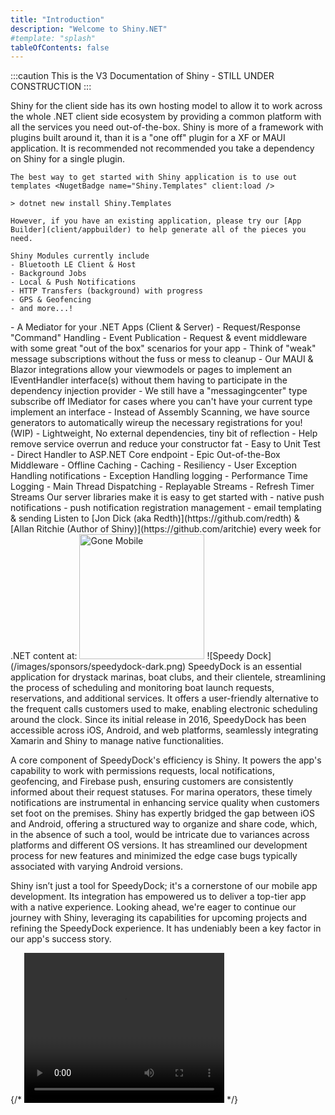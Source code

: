 ```yaml
---
title: "Introduction"
description: "Welcome to Shiny.NET"
#template: "splash"
tableOfContents: false
---
```



:::caution
This is the V3 Documentation of Shiny - STILL UNDER CONSTRUCTION
:::

<Card title="iOS & Android" icon="star">
    Shiny for the client side has its own hosting model to allow it to work across the whole .NET client side ecosystem by providing a common platform with all the services you need out-of-the-box.  Shiny is more of a framework with plugins built around
    it, than it is a "one off" plugin for a XF or MAUI application.  It is recommended not recommended you take a dependency on Shiny for a single plugin.

    The best way to get started with Shiny application is to use out templates <NugetBadge name="Shiny.Templates" client:load />

    > dotnet new install Shiny.Templates

    However, if you have an existing application, please try our [App Builder](client/appbuilder) to help generate all of the pieces you need.

    Shiny Modules currently include
    - Bluetooth LE Client & Host
    - Background Jobs
    - Local & Push Notifications
    - HTTP Transfers (background) with progress
    - GPS & Geofencing
    - and more...!
</Card>


<Card title="Mediator (.NET Client Apps & Server)" icon="puzzle">
    - A Mediator for your .NET Apps (Client & Server)
    - Request/Response "Command" Handling
    - Event Publication
    - Request & event middleware with some great "out of the box" scenarios for your app
    - Think of "weak" message subscriptions without the fuss or mess to cleanup
    - Our MAUI & Blazor integrations allow your viewmodels or pages to implement an IEventHandler interface(s) without them having to participate in the dependency injection provider
    - We still have a "messagingcenter" type subscribe off IMediator for cases where you can't have your current type implement an interface
    - Instead of Assembly Scanning, we have source generators to automatically wireup the necessary registrations for you! (WIP)
    - Lightweight, No external dependencies, tiny bit of reflection
    - Help remove service overrun and reduce your constructor fat
    - Easy to Unit Test
    - Direct Handler to ASP.NET Core endpoint
    - Epic Out-of-the-Box Middleware
    - Offline Caching
        - Caching
        - Resiliency
        - User Exception Handling notifications
        - Exception Handling logging
        - Performance Time Logging
        - Main Thread Dispatching
        - Replayable Streams
        - Refresh Timer Streams
</Card>

<Card title="Server" icon="rocket">
    Our server libraries make it is easy to get started with 
    - native push notifications
    - push notification registration management
    - email templating & sending
</Card>

<Card title="GoneMobile Podcast/YouTube" icon="star">
    Listen to [Jon Dick (aka Redth)](https://github.com/redth) & [Allan Ritchie (Author of Shiny)](https://github.com/aritchie) every week for .NET content at:
    <a href="https://gonemobile.io"><Image src={goneMobileImg} width="200" alt="Gone Mobile" /></a>
</Card>

<Card title="Sponsors">
![Speedy Dock](/images/sponsors/speedydock-dark.png)
SpeedyDock is an essential application for drystack marinas, boat clubs, and their clientele, streamlining the process of scheduling and monitoring boat launch requests, reservations, and additional services. It offers a user-friendly alternative to the frequent calls customers used to make, enabling electronic scheduling around the clock. Since its initial release in 2016, SpeedyDock has been accessible across iOS, Android, and web platforms, seamlessly integrating Xamarin and Shiny to manage native functionalities.

A core component of SpeedyDock's efficiency is Shiny. It powers the app's capability to work with permissions requests, local notifications, geofencing, and Firebase push, ensuring customers are consistently informed about their request statuses. For marina operators, these timely notifications are instrumental in enhancing service quality when customers set foot on the premises. Shiny has expertly bridged the gap between iOS and Android, offering a structured way to organize and share code, which, in the absence of such a tool, would be intricate due to variances across platforms and different OS versions. It has streamlined our development process for new features and minimized the edge case bugs typically associated with varying Android versions.

Shiny isn’t just a tool for SpeedyDock; it's a cornerstone of our mobile app development. Its integration has empowered us to deliver a top-tier app with a native experience. Looking ahead, we're eager to continue our journey with Shiny, leveraging its capabilities for upcoming projects and refining the SpeedyDock experience. It has undeniably been a key factor in our app's success story.
</Card>

{/*
<video width="320" height="240" autoplay loop>
<source src="/images/logo.mp4" type="video/mp4" />
Your browser does not support the video tag.
</video> 
*/}
